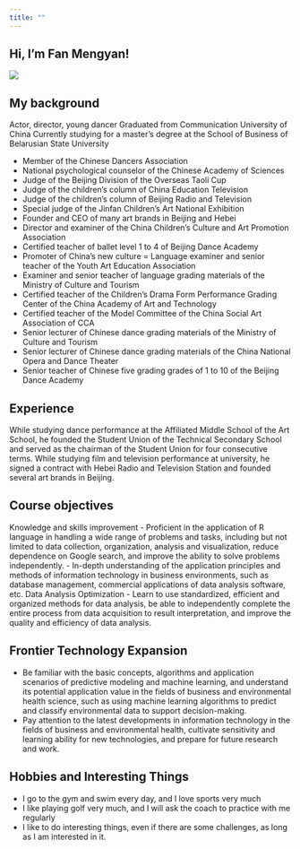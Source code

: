 ```yaml
---
title: ""
---
```


::: {.content-block .about-section}
# Hi, I'm  Fan Mengyan!

![](images/profile.jpg)

:::

::: {.content-block}
## My background
Actor, director, young dancer
Graduated from Communication University of China
Currently studying for a master's degree at the School of Business of Belarusian State University


- Member of the Chinese Dancers Association
- National psychological counselor of the Chinese Academy of Sciences
- Judge of the Beijing Division of the Overseas Taoli Cup
- Judge of the children's column of China Education Television
- Judge of the children's column of Beijing Radio and Television
- Special judge of the Jinfan Children's Art National Exhibition
- Founder and CEO of many art brands in Beijing and Hebei
- Director and examiner of the China Children's Culture and Art Promotion Association
- Certified teacher of ballet level 1 to 4 of Beijing Dance Academy
- Promoter of China's new culture = Language examiner and senior teacher of the Youth Art Education Association
- Examiner and senior teacher of language grading materials of the Ministry of Culture and Tourism
- Certified teacher of the Children's Drama Form Performance Grading Center of the China Academy of Art and Technology
- Certified teacher of the Model Committee of the China Social Art Association of CCA
- Senior lecturer of Chinese dance grading materials of the Ministry of Culture and Tourism
- Senior lecturer of Chinese dance grading materials of the China National Opera and Dance Theater
- Senior teacher of Chinese five grading grades of 1 to 10 of the Beijing Dance Academy
:::

::: {.content-block}
## Experience
While studying dance performance at the Affiliated Middle School of the Art School, he founded the Student Union of the Technical Secondary School and served as the chairman of the Student Union for four consecutive terms. While studying film and television performance at university, he signed a contract with Hebei Radio and Television Station and founded several art brands in Beijing.
:::

::: {.content-block}
## Course objectives
Knowledge and skills improvement
- Proficient in the application of R language in handling a wide range of problems and tasks, including but not limited to data collection, organization, analysis and visualization, reduce dependence on Google search, and improve the ability to solve problems independently.
- In-depth understanding of the application principles and methods of information technology in business environments, such as database management, commercial applications of data analysis software, etc.
Data Analysis Optimization
- Learn to use standardized, efficient and organized methods for data analysis, be able to independently complete the entire process from data acquisition to result interpretation, and improve the quality and efficiency of data analysis.
:::

::: {.content-block}
## Frontier Technology Expansion
- Be familiar with the basic concepts, algorithms and application scenarios of predictive modeling and machine learning, and understand its potential application value in the fields of business and environmental health science, such as using machine learning algorithms to predict and classify environmental data to support decision-making.
- Pay attention to the latest developments in information technology in the fields of business and environmental health, cultivate sensitivity and learning ability for new technologies, and prepare for future research and work.
:::

::: {.content-block}
## Hobbies and Interesting Things
- I go to the gym and swim every day, and I love sports very much
- I like playing golf very much, and I will ask the coach to practice with me regularly
- I like to do interesting things, even if there are some challenges, as long as I am interested in it.
:::

